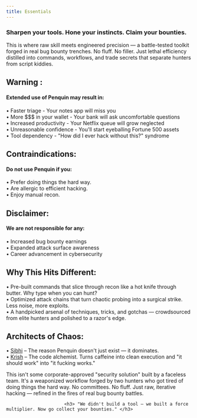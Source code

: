 ```yaml
---
title: Essentials
---
```


<h3> Sharpen your tools. Hone your instincts. Claim your bounties. </h3>

This is where raw skill meets engineered precision — a battle-tested toolkit forged in real bug bounty trenches. No fluff. No filler. Just lethal efficiency distilled into commands, workflows, and trade secrets that separate hunters from script kiddies.

<h2> Warning : </h2>
<h4>Extended use of Penquin may result in: </h4>

• Faster triage - Your notes app will miss you <br />
• More $$$ in your wallet - Your bank will ask uncomfortable questions <br />
• Increased productivity - Your Netflix queue will grow neglected <br />
• Unreasonable confidence - You'll start eyeballing Fortune 500 assets <br />
• Tool dependency - "How did I ever hack without this?" syndrome <br />


<h2> Contraindications: </h2>

<h4>Do not use Penquin if you:</h4>

• Prefer doing things the hard way.<br />
• Are allergic to efficient hacking.<br />
• Enjoy manual recon.<br />


<h2> Disclaimer: </h2>

<h4>We are not responsible for any: </h4>

• Increased bug bounty earnings <br />
• Expanded attack surface awareness <br />
• Career advancement in cybersecurity <br />


<h2> Why This Hits Different: </h2>

• Pre-built commands that slice through recon like a hot knife through butter. Why type when you can hunt? <br />
• Optimized attack chains that turn chaotic probing into a surgical strike. Less noise, more exploits. <br />
• A handpicked arsenal of techniques, tricks, and gotchas — crowdsourced from elite hunters and polished to a razor's edge.<br />


<h2> Architects of Chaos: </h2>

• [Sibhi](https://xibhi.github.io) – The reason Penquin doesn't just exist — it dominates.<br />
• [Krish](https://krish-xi.vercel.app) – The code alchemist. Turns caffeine into clean execution and "it should work" into "it fucking works." <br />

This isn't some corporate-approved "security solution" built by a faceless team. It's a weaponized workflow forged by two hunters who got tired of doing things the hard way. No committees. No fluff. Just raw, iterative hacking — refined in the fires of real bug bounty battles.

                          <h3> "We didn't build a tool — we built a force multiplier. Now go collect your bounties." </h3>
